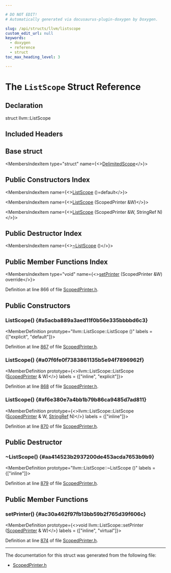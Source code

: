 ```yaml
---

# DO NOT EDIT!
# Automatically generated via docusaurus-plugin-doxygen by Doxygen.

slug: /api/structs/llvm/listscope
custom_edit_url: null
keywords:
  - doxygen
  - reference
  - struct
toc_max_heading_level: 3

---
```





# The `ListScope` Struct Reference

<DoxygenPage pluginConfig={pluginConfig}>



## Declaration

<CodeBlock>struct llvm::ListScope</CodeBlock>

## Included Headers

<IncludesList>
<IncludesListItem
  filePath="llvm/Support/ScopedPrinter.h"
  permalink="/docs/api/files/include/include/llvm/include/llvm/support/scopedprinter-h"
  isLocal="true" />
</IncludesList>

## Base struct

<MembersIndex>

<MembersIndexItem
  type="struct"
  name={<><a href="/docs/api/structs/llvm/delimitedscope">DelimitedScope</a></>}>
</MembersIndexItem>

</MembersIndex>

## Public Constructors Index

<MembersIndex>

<MembersIndexItem
  name={<><a href="#a5acba889a3aed11f0b56e335bbbbd6c3">ListScope</a> ()=default</>}>
</MembersIndexItem>

<MembersIndexItem
  name={<><a href="#a07f6fe0f7383861135b5e94f7896962f">ListScope</a> (ScopedPrinter &amp;W)</>}>
</MembersIndexItem>

<MembersIndexItem
  name={<><a href="#af6e380e7a4bb1b79b86ca9485d7ad811">ListScope</a> (ScopedPrinter &amp;W, StringRef N)</>}>
</MembersIndexItem>

</MembersIndex>

## Public Destructor Index

<MembersIndex>

<MembersIndexItem
  name={<><a href="#aa414523b2937200de453acda7653b9b9">~ListScope</a> ()</>}>
</MembersIndexItem>

</MembersIndex>

## Public Member Functions Index

<MembersIndex>

<MembersIndexItem
  type="void"
  name={<><a href="#ac30a462f97fb13bb59b2f765d39f606c">setPrinter</a> (ScopedPrinter &amp;W) override</>}>
</MembersIndexItem>

</MembersIndex>


Definition at line 866 of file <a href="/docs/api/files/include/include/llvm/include/llvm/support/scopedprinter-h">ScopedPrinter.h</a>.

<SectionDefinition>

## Public Constructors

### ListScope() {#a5acba889a3aed11f0b56e335bbbbd6c3}

<MemberDefinition
  prototype="llvm::ListScope::ListScope ()"
  labels = {["explicit", "default"]}>

Definition at line <a href="/docs/api/files/include/include/llvm/include/llvm/support/scopedprinter-h/#l00867">867</a> of file <a href="/docs/api/files/include/include/llvm/include/llvm/support/scopedprinter-h">ScopedPrinter.h</a>.
</MemberDefinition>

### ListScope() {#a07f6fe0f7383861135b5e94f7896962f}

<MemberDefinition
  prototype={<>llvm::ListScope::ListScope (<a href="/docs/api/classes/llvm/scopedprinter">ScopedPrinter</a> &amp; W)</>}
  labels = {["inline", "explicit"]}>

Definition at line <a href="/docs/api/files/include/include/llvm/include/llvm/support/scopedprinter-h/#l00868">868</a> of file <a href="/docs/api/files/include/include/llvm/include/llvm/support/scopedprinter-h">ScopedPrinter.h</a>.
</MemberDefinition>

### ListScope() {#af6e380e7a4bb1b79b86ca9485d7ad811}

<MemberDefinition
  prototype={<>llvm::ListScope::ListScope (<a href="/docs/api/classes/llvm/scopedprinter">ScopedPrinter</a> &amp; W, <a href="/docs/api/classes/llvm/stringref">StringRef</a> N)</>}
  labels = {["inline"]}>

Definition at line <a href="/docs/api/files/include/include/llvm/include/llvm/support/scopedprinter-h/#l00870">870</a> of file <a href="/docs/api/files/include/include/llvm/include/llvm/support/scopedprinter-h">ScopedPrinter.h</a>.
</MemberDefinition>

</SectionDefinition>

<SectionDefinition>

## Public Destructor

### ~ListScope() {#aa414523b2937200de453acda7653b9b9}

<MemberDefinition
  prototype="llvm::ListScope::~ListScope ()"
  labels = {["inline"]}>

Definition at line <a href="/docs/api/files/include/include/llvm/include/llvm/support/scopedprinter-h/#l00879">879</a> of file <a href="/docs/api/files/include/include/llvm/include/llvm/support/scopedprinter-h">ScopedPrinter.h</a>.
</MemberDefinition>

</SectionDefinition>

<SectionDefinition>

## Public Member Functions

### setPrinter() {#ac30a462f97fb13bb59b2f765d39f606c}

<MemberDefinition
  prototype={<>void llvm::ListScope::setPrinter (<a href="/docs/api/classes/llvm/scopedprinter">ScopedPrinter</a> &amp; W)</>}
  labels = {["inline", "virtual"]}>

Definition at line <a href="/docs/api/files/include/include/llvm/include/llvm/support/scopedprinter-h/#l00874">874</a> of file <a href="/docs/api/files/include/include/llvm/include/llvm/support/scopedprinter-h">ScopedPrinter.h</a>.
</MemberDefinition>

</SectionDefinition>

<hr/>

The documentation for this struct was generated from the following file:

<ul>
<li><a href="/docs/api/files/include/include/llvm/include/llvm/support/scopedprinter-h">ScopedPrinter.h</a></li>
</ul>

</DoxygenPage>
